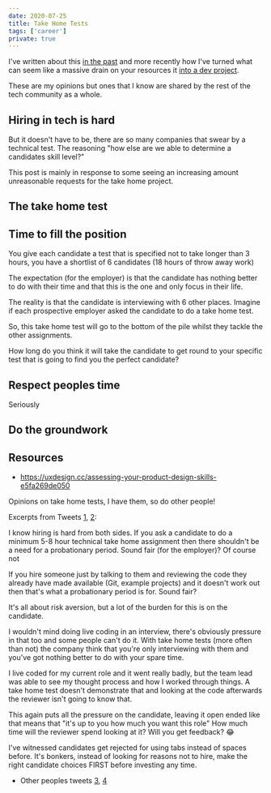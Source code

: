 ```yaml
---
date: 2020-07-25
title: Take Home Tests
tags: ['career']
private: true
---
```


I've written about this [in the past] and more recently how I've
turned what can seem like a massive drain on your resources it [into a
dev project].

These are my opinions but ones that I know are shared by the rest of
the tech community as a whole.

## Hiring in tech is hard

But it doesn't have to be, there are so many companies that swear by a
technical test. The reasoning "how else are we able to determine a
candidates skill level?"

This post is mainly in response to some seeing an increasing amount
unreasonable requests for the take home project.

## The take home test

## Time to fill the position

You give each candidate a test that is specified not to take longer
than 3 hours, you have a shortlist of 6 candidates (18 hours of throw
away work)

The expectation (for the employer) is that the candidate has nothing
better to do with their time and that this is the one and only focus
in their life.

The reality is that the candidate is interviewing with 6 other places.
Imagine if each prospective employer asked the candidate to do a take
home test.

So, this take home test will go to the bottom of the pile whilst they
tackle the other assignments.

How long do you think it will take the candidate to get round to your
specific test that is going to find you the perfect candidate?

## Respect peoples time

Seriously

## Do the groundwork

## Resources

- https://uxdesign.cc/assessing-your-product-design-skills-e5fa269de050

Opinions on take home tests, I have them, so do other people!

Excerpts from Tweets [1], [2]:

I know hiring is hard from both sides. If you ask a candidate to do a
minimum 5-8 hour technical take home assignment then there shouldn't
be a need for a probationary period. Sound fair (for the employer)? Of
course not

If you hire someone just by talking to them and reviewing the code
they already have made available (Git, example projects) and it
doesn't work out then that's what a probationary period is for. Sound
fair?

It's all about risk aversion, but a lot of the burden for this is on
the candidate.

I wouldn't mind doing live coding in an interview, there's obviously
pressure in that too and some people can't do it. With take home tests
(more often than not) the company think that you're only interviewing
with them and you've got nothing better to do with your spare time.

I live coded for my current role and it went really badly, but the
team lead was able to see my thought process and how I worked through
things. A take home test doesn't demonstrate that and looking at the
code afterwards the reviewer isn't going to know that.

This again puts all the pressure on the candidate, leaving it open
ended like that means that "it's up to you how much you want this
role" How much time will the reviewer spend looking at it? Will you
get feedback? 😂

I've witnessed candidates get rejected for using tabs instead of
spaces before. It's bonkers, instead of looking for reasons not to
hire, make the right candidate choices FIRST before investing any
time.

- Other peoples tweets [3], [4]

<!-- Links -->

[in the past]: https://scottspence.com/2016/12/05/job-hunting/
[into a dev project]:
  https://scottspence.com/2018/11/30/job-hunt-dev-project/
[1]: https://twitter.com/spences10/status/1286744623742955520
[2]: https://twitter.com/spences10/status/1286948087408267264
[3]: https://twitter.com/BekahHW/status/1251918165338198018
[4]: https://twitter.com/_oshell/status/1251953688207294465
